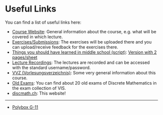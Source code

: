 
# Useful Links

You can find a list of useful links here:
- [Course Website](https://crypto.ethz.ch/teaching/DM24/): General information about the course, e.g. what will be covered in which lecture.
- [Exercises/Submissions](https://dm.crypto.ethz.ch/): The exercises will be uploaded there and you can upload/receive feedback for the exercises there.
- [Things you should have learned in middle school (script)](https://crypto.ethz.ch/teaching/DM24/ln/DM24_LN_tablet.pdf): [Version with 2 pages/sheet](https://crypto.ethz.ch/teaching/DM24/ln/DM24_LN.pdf)
- [Lecture Recordings](https://video.ethz.ch/lectures/d-infk/2024/autumn/252-0025-01L.html): The lectures are recorded and can be accessed with the standard username/password.
- [VVZ (Vorlesungsverzeichnis)](https://www.vvz.ethz.ch/Vorlesungsverzeichnis/lerneinheit.view?semkez=2024W&lerneinheitId=182974&ansicht=LEHRVERANSTALTUNGEN): Some very general information about this course.
- [Old Exams](https://exams.vis.ethz.ch/category/DiskreteMathematik): You can find about 20 old exams of Discrete Mathematics in the exam collection of VIS.
- [discmath.ch](https://discmeth.ch): This website!

---

- [Polybox G-11](https://polybox.ethz.ch/index.php/s/m3pPmaJQ6dzdE5c)
